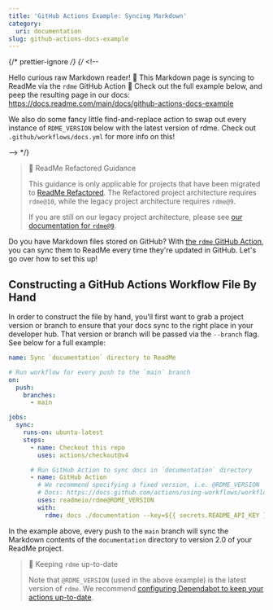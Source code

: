 ```yaml
---
title: 'GitHub Actions Example: Syncing Markdown'
category:
  uri: documentation
slug: github-actions-docs-example
---
```


{/* prettier-ignore */}
{/* <!--

Hello curious raw Markdown reader! 👋
This Markdown page is syncing to ReadMe via the `rdme` GitHub Action 🦉
Check out the full example below,
and peep the resulting page in our docs: https://docs.readme.com/main/docs/github-actions-docs-example

We also do some fancy little find-and-replace action to swap out every instance
of `RDME_VERSION` below with the latest version of rdme.
Check out `.github/workflows/docs.yml` for more info on this!

--> \*/}

> 🚧 ReadMe Refactored Guidance
>
> This guidance is only applicable for projects that have been migrated to [ReadMe Refactored](https://docs.readme.com/main/docs/welcome-to-readme-refactored). The Refactored project architecture requires `rdme@10`, while the legacy project architecture requires `rdme@9`.
>
> If you are still on our legacy project architecture, please see [our documentation for `rdme@9`](https://docs.readme.com/docs/rdme-legacy).

Do you have Markdown files stored on GitHub? With [the `rdme` GitHub Action](https://docs.readme.com/docs/rdme), you can sync them to ReadMe every time they're updated in GitHub. Let's go over how to set this up!

## Constructing a GitHub Actions Workflow File By Hand

In order to construct the file by hand, you'll first want to grab a project version or branch to ensure that your docs sync to the right place in your developer hub. That version or branch will be passed via the `--branch` flag. See below for a full example:

```yml
name: Sync `documentation` directory to ReadMe

# Run workflow for every push to the `main` branch
on:
  push:
    branches:
      - main

jobs:
  sync:
    runs-on: ubuntu-latest
    steps:
      - name: Checkout this repo
        uses: actions/checkout@v4

      # Run GitHub Action to sync docs in `documentation` directory
      - name: GitHub Action
        # We recommend specifying a fixed version, i.e. @RDME_VERSION
        # Docs: https://docs.github.com/actions/using-workflows/workflow-syntax-for-github-actions#example-using-versioned-actions
        uses: readmeio/rdme@RDME_VERSION
        with:
          rdme: docs ./documentation --key=${{ secrets.README_API_KEY }} --branch=2.0
```

In the example above, every push to the `main` branch will sync the Markdown contents of the `documentation` directory to version 2.0 of your ReadMe project.

> 📘 Keeping `rdme` up-to-date
>
> Note that `@RDME_VERSION` (used in the above example) is the latest version of `rdme`. We recommend [configuring Dependabot to keep your actions up-to-date](https://docs.github.com/code-security/dependabot/working-with-dependabot/keeping-your-actions-up-to-date-with-dependabot).
